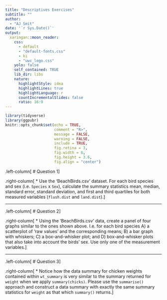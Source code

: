 ```yaml
---
title: "Descriptives Exercises"
subtitle: ""  
author: 
  - "AJ Smit"
date: '`r Sys.Date()`'
output:
  xaringan::moon_reader:
    css:
      - default
      - "default-fonts.css"
      - ki
      - "uwc_logo.css"
    yolo: false
    self_contained: TRUE  
    lib_dir: libs
    nature:
      highlightStyle: idea
      highlightLines: true
      highlightLanguage: r
      countIncrementalSlides: false
      ratio: 16:9
---
```


```r
library(tidyverse)
library(ggpubr)
knitr::opts_chunk$set(echo = TRUE,
                      comment = "R>",
                      message = FALSE,
                      warning = FALSE,
                      include = TRUE,
                      fig.retina = 3,
                      fig.width = 6,
                      fig.height = 3.6,
                      fig.align = "center")
```

.left-column[
# Question 1
]

.right-column[
* Use the 'BeachBirds.csv' dataset. For each bird species and sex (i.e. `Species` x `Sex`), calculate the summary statistics mean, median, standard error, standard deviation, and first and third quartiles for both measured variables (`flush.dist` and `land.dist`).
]

---

.left-column[
# Question 2
]

.right-column[
* Using the 'BeachBirds.csv' data, create a panel of four graphs similar to the ones shown above. I.e. for each bird species A) a scatterplot of 'raw values' and the corresponding means; B) a bar graph with whiskers; C) a box-and-whisker plot; and D) box-and-whisker plots that also take into account the birds' sex. Use only one of the measurement variables.
]

---

.left-column[
# Question 3
]

.right-column[
* Notice how the data summary for chicken weights contained within `wt_summary` is very similar to the summary returned for `weight` when we apply `summary(chicks)`. Please use the `summarise()` approach and construct a data summary with exactly the same summary statistics for `weight` as that which `summary()` returns.
]
